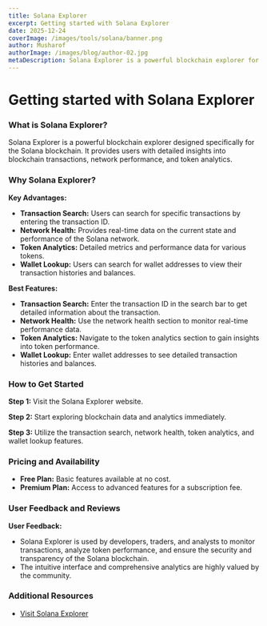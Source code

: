 ```yaml
---
title: Solana Explorer
excerpt: Getting started with Solana Explorer
date: 2025-12-24
coverImage: /images/tools/solana/banner.png
author: Musharof
authorImage: /images/blog/author-02.jpg
metaDescription: Solana Explorer is a powerful blockchain explorer for Solana. Learn what it is & get started with it today. Track transactions, monitor network performance, and analyze tokens.
---
```


# Getting started with Solana Explorer

### What is Solana Explorer?

Solana Explorer is a powerful blockchain explorer designed specifically for the Solana blockchain. It provides users with detailed insights into blockchain transactions, network performance, and token analytics.

### Why Solana Explorer?

**Key Advantages:**
- **Transaction Search:** Users can search for specific transactions by entering the transaction ID.
- **Network Health:** Provides real-time data on the current state and performance of the Solana network.
- **Token Analytics:** Detailed metrics and performance data for various tokens.
- **Wallet Lookup:** Users can search for wallet addresses to view their transaction histories and balances.

**Best Features:**
- **Transaction Search:** Enter the transaction ID in the search bar to get detailed information about the transaction.
- **Network Health:** Use the network health section to monitor real-time performance data.
- **Token Analytics:** Navigate to the token analytics section to gain insights into token performance.
- **Wallet Lookup:** Enter wallet addresses to see detailed transaction histories and balances.

### How to Get Started

**Step 1:** Visit the Solana Explorer website.

**Step 2:** Start exploring blockchain data and analytics immediately.

**Step 3:** Utilize the transaction search, network health, token analytics, and wallet lookup features.

### Pricing and Availability

- **Free Plan:** Basic features available at no cost.
- **Premium Plan:** Access to advanced features for a subscription fee.

### User Feedback and Reviews

**User Feedback:**
- Solana Explorer is used by developers, traders, and analysts to monitor transactions, analyze token performance, and ensure the security and transparency of the Solana blockchain.
- The intuitive interface and comprehensive analytics are highly valued by the community.

### Additional Resources

- [Visit Solana Explorer](https://solanabox.tools/tools/solana-explorer)